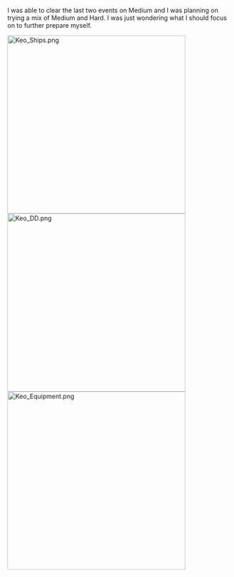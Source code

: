 I was able to clear the last two events on Medium and I was planning on trying a mix of Medium and Hard. I was just wondering what I should focus on to further prepare<span style="font-weight:normal;"> myself</span><span style="font-weight:normal;">.</span>

[[File:Keo_Ships.png|thumb|left|400px]][[File:Keo_DD.png|thumb|left|400px]][[File:Keo_Equipment.png|thumb|left|400px]]
 <ac_metadata title="Hard/Medium for Total War."> </ac_metadata>